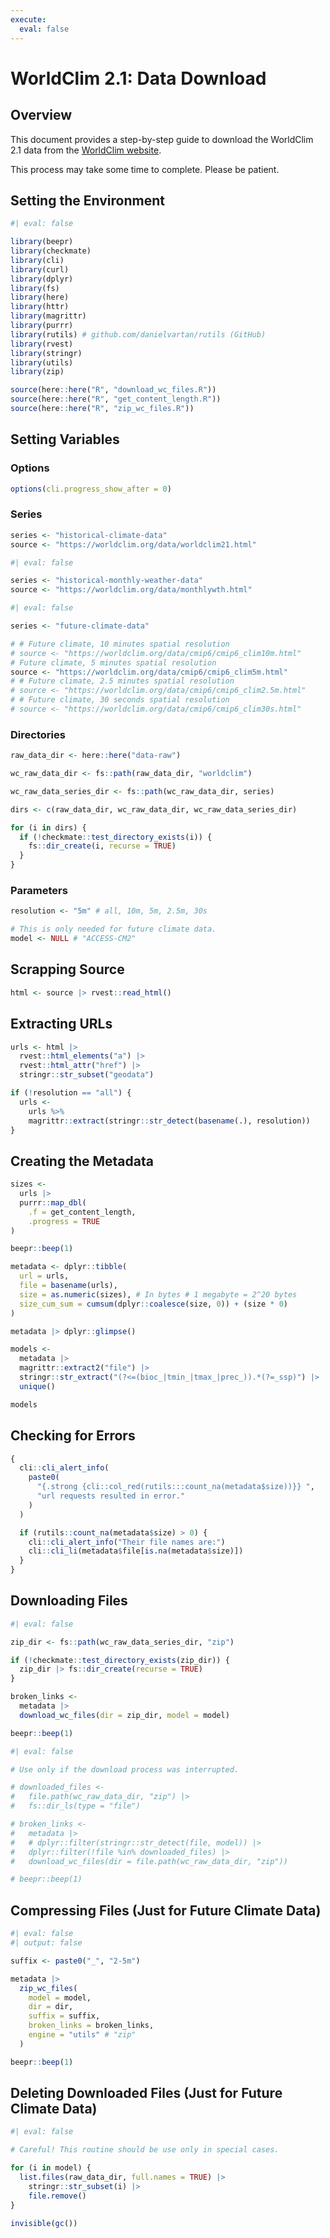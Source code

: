 ```yaml
---
execute:
  eval: false
---
```


# WorldClim 2.1: Data Download

## Overview

This document provides a step-by-step guide to download the WorldClim 2.1 data from the [WorldClim website](https://worldclim.org/data/monthlywth.html).

::: {.callout-important}
This process may take some time to complete. Please be patient.
:::

## Setting the Environment

```r
#| eval: false

library(beepr)
library(checkmate)
library(cli)
library(curl)
library(dplyr)
library(fs)
library(here)
library(httr)
library(magrittr)
library(purrr)
library(rutils) # github.com/danielvartan/rutils (GitHub)
library(rvest)
library(stringr)
library(utils)
library(zip)
```

```r
source(here::here("R", "download_wc_files.R"))
source(here::here("R", "get_content_length.R"))
source(here::here("R", "zip_wc_files.R"))
```

## Setting Variables

### Options

```r
options(cli.progress_show_after = 0)
```

### Series

```r
series <- "historical-climate-data"
source <- "https://worldclim.org/data/worldclim21.html"
```

```r
#| eval: false

series <- "historical-monthly-weather-data"
source <- "https://worldclim.org/data/monthlywth.html"
```

```r
#| eval: false

series <- "future-climate-data"

# # Future climate, 10 minutes spatial resolution
# source <- "https://worldclim.org/data/cmip6/cmip6_clim10m.html"
# Future climate, 5 minutes spatial resolution
source <- "https://worldclim.org/data/cmip6/cmip6_clim5m.html"
# # Future climate, 2.5 minutes spatial resolution
# source <- "https://worldclim.org/data/cmip6/cmip6_clim2.5m.html"
# # Future climate, 30 seconds spatial resolution
# source <- "https://worldclim.org/data/cmip6/cmip6_clim30s.html"
```

### Directories

```r
raw_data_dir <- here::here("data-raw")
```

```r
wc_raw_data_dir <- fs::path(raw_data_dir, "worldclim")
```

```r
wc_raw_data_series_dir <- fs::path(wc_raw_data_dir, series)
```

```r
dirs <- c(raw_data_dir, wc_raw_data_dir, wc_raw_data_series_dir)

for (i in dirs) {
  if (!checkmate::test_directory_exists(i)) {
    fs::dir_create(i, recurse = TRUE)
  }
}
```

### Parameters

```r
resolution <- "5m" # all, 10m, 5m, 2.5m, 30s
```

```r
# This is only needed for future climate data.
model <- NULL # "ACCESS-CM2"
```

## Scrapping Source

```r
html <- source |> rvest::read_html()
```

## Extracting URLs

```r
urls <- html |>
  rvest::html_elements("a") |>
  rvest::html_attr("href") |>
  stringr::str_subset("geodata")
```

```r
if (!resolution == "all") {
  urls <-
    urls %>%
    magrittr::extract(stringr::str_detect(basename(.), resolution))
}
```

## Creating the Metadata

```r
sizes <-
  urls |>
  purrr::map_dbl(
    .f = get_content_length,
    .progress = TRUE
)

beepr::beep(1)
```

```r
metadata <- dplyr::tibble(
  url = urls,
  file = basename(urls),
  size = as.numeric(sizes), # In bytes # 1 megabyte = 2^20 bytes
  size_cum_sum = cumsum(dplyr::coalesce(size, 0)) + (size * 0)
)
```

```r
metadata |> dplyr::glimpse()
```

```r
models <-
  metadata |>
  magrittr::extract2("file") |>
  stringr::str_extract("(?<=(bioc_|tmin_|tmax_|prec_)).*(?=_ssp)") |>
  unique()

models
```

## Checking for Errors

```r
{
  cli::cli_alert_info(
    paste0(
      "{.strong {cli::col_red(rutils:::count_na(metadata$size))}} ",
      "url requests resulted in error."
    )
  )

  if (rutils::count_na(metadata$size) > 0) {
    cli::cli_alert_info("Their file names are:")
    cli::cli_li(metadata$file[is.na(metadata$size)])
  }
}
```

## Downloading Files

```r
#| eval: false

zip_dir <- fs::path(wc_raw_data_series_dir, "zip")

if (!checkmate::test_directory_exists(zip_dir)) {
  zip_dir |> fs::dir_create(recurse = TRUE)
}
```

```r
broken_links <-
  metadata |>
  download_wc_files(dir = zip_dir, model = model)

beepr::beep(1)
```

```r
#| eval: false

# Use only if the download process was interrupted.

# downloaded_files <-
#   file.path(wc_raw_data_dir, "zip") |>
#   fs::dir_ls(type = "file")

# broken_links <-
#   metadata |>
#   # dplyr::filter(stringr::str_detect(file, model)) |>
#   dplyr::filter(!file %in% downloaded_files) |>
#   download_wc_files(dir = file.path(wc_raw_data_dir, "zip"))

# beepr::beep(1)
```

## Compressing Files (Just for Future Climate Data)

```r
#| eval: false
#| output: false

suffix <- paste0("_", "2-5m")

metadata |>
  zip_wc_files(
    model = model,
    dir = dir,
    suffix = suffix,
    broken_links = broken_links,
    engine = "utils" # "zip"
  )

beepr::beep(1)
```

## Deleting Downloaded Files (Just for Future Climate Data)

```r
#| eval: false

# Careful! This routine should be use only in special cases.

for (i in model) {
  list.files(raw_data_dir, full.names = TRUE) |>
    stringr::str_subset(i) |>
    file.remove()
}

invisible(gc())
```
